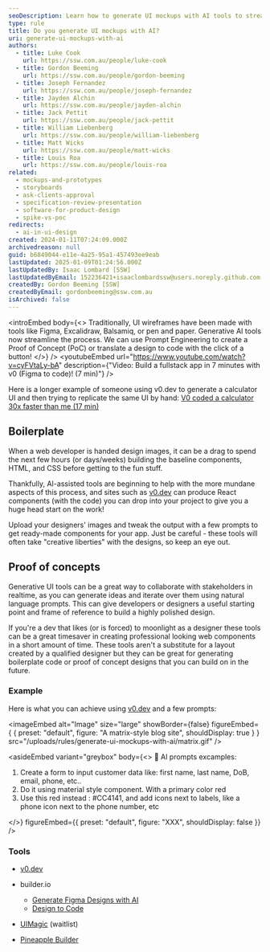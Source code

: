 ```yaml
---
seoDescription: Learn how to generate UI mockups with AI tools to streamline your design process.
type: rule
title: Do you generate UI mockups with AI?
uri: generate-ui-mockups-with-ai
authors:
  - title: Luke Cook
    url: https://ssw.com.au/people/luke-cook
  - title: Gordon Beeming
    url: https://ssw.com.au/people/gordon-beeming
  - title: Joseph Fernandez
    url: https://ssw.com.au/people/joseph-fernandez
  - title: Jayden Alchin
    url: https://ssw.com.au/people/jayden-alchin
  - title: Jack Pettit
    url: https://ssw.com.au/people/jack-pettit
  - title: William Liebenberg
    url: https://ssw.com.au/people/william-liebenberg
  - title: Matt Wicks
    url: https://ssw.com.au/people/matt-wicks
  - title: Louis Roa
    url: https://ssw.com.au/people/louis-roa
related:
  - mockups-and-prototypes
  - storyboards
  - ask-clients-approval
  - specification-review-presentation
  - software-for-product-design
  - spike-vs-poc
redirects:
  - ai-in-ui-design
created: 2024-01-11T07:24:09.000Z
archivedreason: null
guid: b6849044-e11e-4a25-95a1-457493ee9eab
lastUpdated: 2025-01-09T01:24:56.000Z
lastUpdatedBy: Isaac Lombard [SSW]
lastUpdatedByEmail: 152236421+isaaclombardssw@users.noreply.github.com
createdBy: Gordon Beeming [SSW]
createdByEmail: gordonbeeming@ssw.com.au
isArchived: false
---
```


<introEmbed
  body={<>
Traditionally, UI wireframes have been made with tools like Figma, Excalidraw, Balsamiq, or pen and paper. Generative AI tools now streamline the process. We can use Prompt Engineering to create a Proof of Concept (PoC) or translate a design to code with the click of a button!
  </>}
/>
<youtubeEmbed url="https://www.youtube.com/watch?v=cyFVtaLy-bA" description={"Video: Build a fullstack app in 7 minutes with v0 (Figma to code)! (7 min)"} />

Here is a longer example of someone using v0.dev to generate a calculator UI and then trying to replicate the same UI by hand: [V0 coded a calculator 30x faster than me (17 min)](https://youtu.be/WFZ-g0w3OW4?si=A-18DvJRd2KXfbNy)

## Boilerplate

When a web developer is handed design images, it can be a drag to spend the next few hours (or days/weeks) building the baseline components, HTML, and CSS before getting to the fun stuff.

Thankfully, AI-assisted tools are beginning to help with the more mundane aspects of this process, and sites such as [v0.dev](https://v0.dev) can produce React components (with the code) you can drop into your project to give you a huge head start on the work!

Upload your designers' images and tweak the output with a few prompts to get ready-made components for your app. Just be careful - these tools will often take "creative liberties" with the designs, so keep an eye out.

## Proof of concepts

Generative UI tools can be a great way to collaborate with stakeholders in realtime, as you can generate ideas and iterate over them using natural language prompts. This can give developers or designers a useful starting point and frame of reference to build a highly polished design.

If you're a dev that likes (or is forced) to moonlight as a designer these tools can be a great timesaver in creating professional looking web components in a short amount of time. These tools aren't a substitute for a layout created by a qualified designer but they can be great for generating boilerplate code or proof of concept designs that you can build on in the future.

### Example

Here is what you can achieve using [v0.dev](https://v0.dev) and a few prompts:


<imageEmbed
  alt="Image"
  size="large"
  showBorder={false}
  figureEmbed={ {
    preset: "default",
    figure: "A matrix-style blog site",
    shouldDisplay: true
  } }
  src="/uploads/rules/generate-ui-mockups-with-ai/matrix.gif"
/>

<asideEmbed
  variant="greybox"
  body={<>
    🤖 AI prompts excamples:

1. Create a form to input customer data like: first name, last name, DoB, email, phone, etc..
2. Do it using material style component. With a primary color red
3. Use this red instead : #CC4141, and add icons next to labels, like a phone icon next to the phone number, etc

  </>}
  figureEmbed={{
    preset: "default",
    figure: "XXX",
    shouldDisplay: false
  }}
/>

### Tools

* [v0.dev](https://v0.dev)
* builder.io

  * [Generate Figma Designs with AI](https://www.builder.io/blog/ai-figma)
  * [Design to Code](https://www.builder.io/m/design-to-code)
* [UIMagic](https://www.uimagic.io/) (waitlist)
* [Pineapple Builder](https://www.pineapplebuilder.com/)

